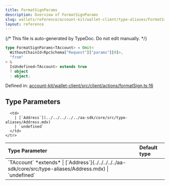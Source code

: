 ```yaml
---
title: FormatSignParams
description: Overview of FormatSignParams
slug: wallets/reference/account-kit/wallet-client/type-aliases/FormatSignParams
layout: reference
---
```


{/* This file is auto-generated by TypeDoc. Do not edit manually. */}

```ts
type FormatSignParams<TAccount> = Omit<
  WithoutChainId<RpcSchema["Request"]["params"][0]>,
  "from"
> &
  IsUndefined<TAccount> extends true
  ? object
  : object;
```

Defined in: [account-kit/wallet-client/src/client/actions/formatSign.ts:16](https://github.com/alchemyplatform/aa-sdk/blob/17aad1f572375d42a06c7e3238078a88a435d459/account-kit/wallet-client/src/client/actions/formatSign.ts#L16)

## Type Parameters

<table>
  <thead>
    <tr>
      <th align="left">Type Parameter</th>
      <th align="left">Default type</th>
    </tr>
  </thead>

  <tbody>
    <tr>
      <td>
        `TAccount` *extends*
        | [`Address`](../../../../../aa-sdk/core/src/type-aliases/Address.mdx)
        | `undefined`
      </td>

      <td>
        | [`Address`](../../../../../aa-sdk/core/src/type-aliases/Address.mdx)
        | `undefined`
      </td>
    </tr>

  </tbody>
</table>
